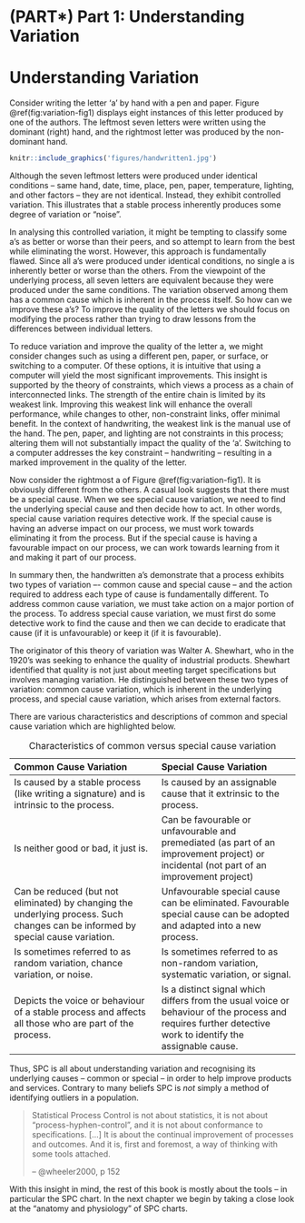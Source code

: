 # (PART\*) Part 1: Understanding Variation {-}

# Understanding Variation {#variation}

Consider writing the letter 'a' by hand with a pen and paper. Figure \@ref(fig:variation-fig1) displays eight instances of this letter produced by one of the authors. The leftmost seven letters were written using the dominant (right) hand, and the rightmost letter was produced by the non-dominant hand.

```r
knitr::include_graphics('figures/handwritten1.jpg')
```

Although the seven leftmost letters were produced under identical conditions -- same hand, date, time, place, pen, paper, temperature, lighting, and other factors -- they are not identical. Instead, they exhibit controlled variation. This illustrates that a stable process inherently produces some degree of variation or "noise".

In analysing this controlled variation, it might be tempting to classify some a's as better or worse than their peers, and so attempt to learn from the best while eliminating the worst. However, this approach is fundamentally flawed. Since all a's were produced under identical conditions, no single a is inherently better or worse than the others. From the viewpoint of the underlying process, all seven letters are equivalent because they were produced under the same conditions. The variation observed among them has a common cause which is inherent in the process itself. So how can we improve these a's?  To improve the quality of the letters we should focus on modifying the process rather than trying to draw lessons from the differences between individual letters.

To reduce variation and improve the quality of the letter a, we might consider changes such as using a different pen, paper, or surface, or switching to a computer. Of these options, it is intuitive that using a computer will yield the most significant improvements. This insight is supported by the theory of constraints, which views a process as a chain of interconnected links. The strength of the entire chain is limited by its weakest link. Improving this weakest link will enhance the overall performance, while changes to other, non-constraint links, offer minimal benefit. In the context of handwriting, the weakest link is the manual use of the hand. The pen, paper, and lighting are not constraints in this process; altering them will not substantially impact the quality of the 'a'. Switching to a computer addresses the key constraint -- handwriting -- resulting in a marked improvement in the quality of the letter.

Now consider the rightmost a of Figure \@ref(fig:variation-fig1). It is obviously different from the others. A casual look suggests that there must be a special cause. When we see special cause variation, we need to find the underlying special cause and then decide how to act. In other words, special cause variation requires detective work. If the special cause is having an adverse impact on our process, we must work towards eliminating it from the process. But if the special cause is having a favourable impact on our process, we can work towards learning from it and making it part of our process.

In summary then, the handwritten a's demonstrate that a process exhibits two types of variation –- common cause and special cause -- and the action required to address each type of cause is fundamentally different. To address common cause variation, we must take action on a major portion of the process. To address special cause variation, we must first do some detective work to find the cause and then we can decide to eradicate that cause (if it is unfavourable) or keep it (if it is favourable).

The originator of this theory of variation was Walter A. Shewhart, who in the 1920’s was seeking to enhance the quality of industrial products. Shewhart identified that quality is not just about meeting target specifications but involves managing variation. He distinguished between these two types of variation: common cause variation, which is inherent in the underlying process, and special cause variation, which arises from external factors. 

There are various characteristics and descriptions of common and special cause variation which are highlighted below.

--------------------------------------------------------------------------------
Common Cause Variation                    Special Cause Variation
----------------------------------------  --------------------------------------
Is caused by a stable process (like       Is caused by an assignable cause that
writing a signature) and is intrinsic     it extrinsic to the process.
to the process.

Is neither good or bad, it just is.       Can be favourable or unfavourable and
                                          premediated (as part of an improvement
                                          project) or incidental (not part of an
                                          improvement project)
                                          
Can be reduced (but not eliminated) by    Unfavourable special cause can be
changing the underlying process.          eliminated. Favourable special cause
Such changes can be informed by           can be adopted and adapted into a new
special cause variation.                  process.

Is sometimes referred to as random        Is sometimes referred to as non-random
variation, chance variation, or noise.    variation, systematic variation, or
                                          signal.
                                          
Depicts the voice or behaviour of a       Is a distinct signal which differs
stable process and affects all those      from the usual voice or behaviour of
who are part of the process.              the process and requires further
                                          detective work to identify the
                                          assignable cause.
--------------------------------------------------------------------------------
Table: Characteristics of common versus special cause variation

Thus, SPC is all about understanding variation and recognising its underlying causes -- common or special -- in order to help improve products and services. Contrary to many beliefs SPC is *not* simply a method of identifying outliers in a population.

> Statistical Process Control is not about statistics, it is not about "process-hyphen-control", and it is not about conformance to specifications. […] It is about the continual improvement of processes and outcomes. And it is, first and foremost, a way of thinking with some tools attached.
>
> -- @wheeler2000, p 152

With this insight in mind, the rest of this book is mostly about the tools -- in particular the SPC chart. In the next chapter we begin by taking a close look at the "anatomy and physiology" of SPC charts.
